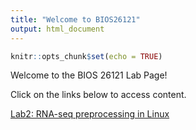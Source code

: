 ```yaml
---
title: "Welcome to BIOS26121"
output: html_document
---
```


```r
knitr::opts_chunk$set(echo = TRUE)
```

Welcome to the BIOS 26121 Lab Page!

Click on the links below to access content.

[Lab2: RNA-seq preprocessing in Linux](Lab2.html)